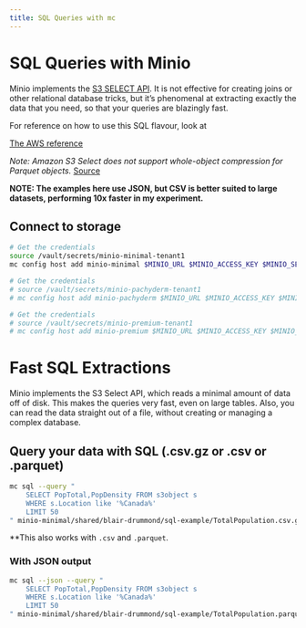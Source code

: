 ```yaml
---
title: SQL Queries with mc
---
```


# SQL Queries with Minio

Minio implements the [S3 SELECT API](https://docs.min.io/docs/minio-select-api-quickstart-guide.html). It is not effective for creating joins or other relational database tricks, but it's phenomenal at extracting exactly the data that you need, so that your queries are blazingly fast. 


For reference on how to use this SQL flavour, look at

[The AWS reference](https://docs.aws.amazon.com/AmazonS3/latest/dev/s3-glacier-select-sql-reference-select.html)


*Note: Amazon S3 Select does not support whole-object compression for Parquet objects.*
[Source](https://boto3.amazonaws.com/v1/documentation/api/latest/reference/services/s3.html#S3.Client.select_object_content)

**NOTE: The examples here use JSON, but CSV is better suited to large datasets, performing 10x faster in my experiment.**


## Connect to storage

```sh
# Get the credentials
source /vault/secrets/minio-minimal-tenant1
mc config host add minio-minimal $MINIO_URL $MINIO_ACCESS_KEY $MINIO_SECRET_KEY

# Get the credentials
# source /vault/secrets/minio-pachyderm-tenant1
# mc config host add minio-pachyderm $MINIO_URL $MINIO_ACCESS_KEY $MINIO_SECRET_KEY

# Get the credentials
# source /vault/secrets/minio-premium-tenant1
# mc config host add minio-premium $MINIO_URL $MINIO_ACCESS_KEY $MINIO_SECRET_KEY
```

# Fast SQL Extractions

Minio implements the S3 Select API, which reads a minimal amount of data off of disk. This makes the queries very fast, even on large tables. Also, you can read the data straight out of a file, without creating or managing a complex database.


## Query your data with SQL (.csv.gz or .csv or .parquet)

```sh
mc sql --query "
    SELECT PopTotal,PopDensity FROM s3object s 
    WHERE s.Location like '%Canada%' 
    LIMIT 50
" minio-minimal/shared/blair-drummond/sql-example/TotalPopulation.csv.gz
```

**This also works with `.csv` and `.parquet`.

### With JSON output

```sh
mc sql --json --query "
    SELECT PopTotal,PopDensity FROM s3object s 
    WHERE s.Location like '%Canada%' 
    LIMIT 50
" minio-minimal/shared/blair-drummond/sql-example/TotalPopulation.parquet
```

